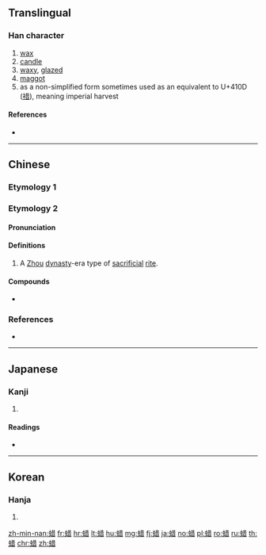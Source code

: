 {{character info/new}}
{{also|蠟}}
==Translingual==
{{Han simplified forms|蠟|蝋|蜡}}

===Han character===
{{Han char|rn=142|rad=虫|as=08|sn=14|four=54161|canj=LITA|ids=⿰虫昔}}

# [[wax]]
# [[candle]]
# [[waxy]], [[glazed]]
# [[maggot]]
# as a non-simplified form sometimes used as an equivalent to U+410D ([[䄍]]), meaning imperial harvest

====References====
* {{Han ref|kx=1086.070|dkj=33150|dj=1553.130|hdz=42859.100|uh=8721|ud=34593|bh=E3DC|bd=58332}}

----

==Chinese==

===Etymology 1===
{{zh-see|蠟}}

===Etymology 2===
{{zh-forms}}

====Pronunciation====
{{zh-pron
|m=zhà,chà
|c=caa3,caai3,zaa3
|oc=y
|mc=y
|cat=n
}}

====Definitions====
{{zh-hanzi}}

# A [[Zhou]] [[dynasty]]-era type of [[sacrificial]] [[rite]].

====Compounds====
* {{zh-l|𧈢蜡}}

===References===
* {{R:twedu|B04290}}

----

==Japanese==

===Kanji===
{{ja-kanji|grade=|rs=虫08}}

# {{defn|lang=ja|sort=虫08}}

====Readings====
* {{ja-readings|on=[[しょ]] (sho), [[わ]] (wa), [[じゃ]] (ja), [[せき]] (seki), [[しゃく]] (shaku)|kun=[[うじむし]] (ujimushi)}}

----

==Korean==

===Hanja===
{{ko-hanja|hangeul=사|eumhun=|rv=sa|mr=sa|y=sa}}

# {{defn|lang=ko|sort=虫08}}

[[zh-min-nan:蜡]]
[[fr:蜡]]
[[hr:蜡]]
[[lt:蜡]]
[[hu:蜡]]
[[mg:蜡]]
[[fj:蜡]]
[[ja:蜡]]
[[no:蜡]]
[[pl:蜡]]
[[ro:蜡]]
[[ru:蜡]]
[[th:蜡]]
[[chr:蜡]]
[[zh:蜡]]